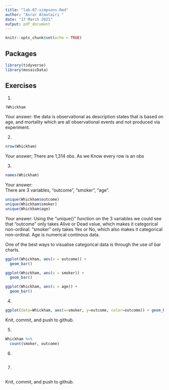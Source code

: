 ```yaml
---
title: "lab-07-simpsons.Rmd"
author: "Asrar Almutairi "
date: "17 March 2021"
output: pdf_document
---
```


```r
knitr::opts_chunk$set(echo = TRUE)
```

## Packages

```r
library(tidyverse) 
library(mosaicData)
```


## Exercises


1.  
```r
?Whickham
```
    
Your answer: 
the data is observational as description states that is based on age, and mortality which are all observational events and not produced via experiment.

2.  
```r
nrow(Whickham)
```   

Your answer; 
There are 1,314 obs. As we Know every row is an obs

3.  

```r
names(Whickham)
```

Your answer:  
There are 3 variables, "outcome", "smoker", "age".

```r
unique(Whickham$outcome)
unique(Whickham$smoker)
unique(Whickham$age)
```

Your answer: 
Using the "unique()" function on the 3 variables we could see that "outcome" only takes Alive or Dead vslue, which makes it categorical non-ordinal. "smoker" only takes Yes or No, which also makes it categorical non-ordinal. Age is numerical continous data.

One of the best ways to visualise categorical data is through the use of bar charts.
```r
ggplot(Whickham, aes(x = outcome)) +
  geom_bar()
```


```r
ggplot(Whickham, aes(x = smoker)) +
  geom_bar()
```

```r
ggplot(Whickham, aes(x = age)) +
  geom_bar()
```


4. 

```r
ggplot(data=Whickham, aes(x=smoker, y=outcome, color=outcome)) + geom_bar(stat="identity")
```

Knit, commit, and push to github.

5. 

```r
Whickham %>%
  count(smoker, outcome)
```

6.

```r

```

7. 

```r

```

Knit, commit, and push to github.
